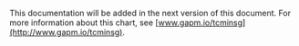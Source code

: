
This documentation will be added in the next version of this document. For more information about this chart, see [www.gapm.io/tcminsg](http://www.gapm.io/tcminsg).
